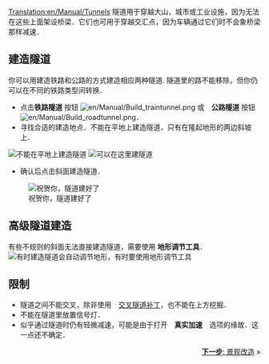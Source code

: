 [[Translation:en/Manual/Tunnels]]
{{zh/Manual/Tutorial/教程}}
隧道用于穿越大山，城市或工业设施，因为无法在这些上面架设桥梁．它们也可用于穿越交汇点，因为车辆通过它们时不会象桥梁那样减速．

==建造隧道==
你可以用建造铁路和公路的方式建造相应两种隧道. 隧道里的路不能移除，但你仍可以在不同的铁路类型间转换．
* 点击'''铁路隧道''' 按钮 [[File:en/Manual/Build traintunnel.png]] 或　'''公路隧道''' 按钮 [[File:en/Manual/Build roadtunnel.png]]．
* 寻找合适的建造地点．不能在平地上建造隧道，只有在隆起地形的两边斜坡上．
[[File:en/Manual/Tunnel try.png|none|frame|不能在平地上建造隧道]]
[[File:en/Manual/Tunnel prepare first.png|none|frame|可以在这里建隧道]]
* 确认后点击斜面建造隧道．
[[File:en/Manual/Tunnel built first.png|none|frame|祝贺你，隧道建好了]]

==高级隧道建造==
有些不规则的斜面无法直接建造隧道，需要使用 '''地形调节工具'''．
[[File:en/Manual/Tunnel prepare second.png|none|frame|有时建造隧道会自动调节地形，有时要使用地形调节工具]]

==限制==
* 隧道之间不能交叉，除非使用　[[en/Archive/Manual/Crossing tunnels|交叉隧道补丁]]，也不能在上方挖掘．
* 不能在隧道里放置信号灯．
* 似乎通过隧道时仍有轻微减速，可能是由于打开　'''真实加速'''　选项的缘故．这一点还不确定．

<span style="float: right">[[zh/Manual/教程/景观改造|'''下一步''': 景观改造]] &raquo;</span>